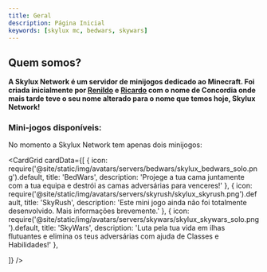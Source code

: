 ```yaml
---
title: Geral
description: Página Inicial
keywords: [skylux mc, bedwars, skywars]
---
```


 
## Quem somos?
**A Skylux Network é um servidor de minijogos dedicado ao Minecraft. Foi criada inicialmente por [Renildo](https://github.com/rrenildopereiraa) e [Ricardo](https://github.com/Domingoss12) com o nome de Concordia onde mais tarde teve o seu nome alterado para o nome que temos hoje, Skylux Network!**

### Mini-jogos disponíveis:
No momento a Skylux Network tem apenas dois minijogos:

<CardGrid
  cardData={[
    {
      icon: require('@site/static/img/avatars/servers/bedwars/skylux_bedwars_solo.png').default,
      title: 'BedWars',
      description: 'Projege a tua cama juntamente com a tua equipa e destrói as camas adversárias para venceres!'
    },
    {
      icon: require('@site/static/img/avatars/servers/skyrush/skylux_skyrush.png').default,
      title: 'SkyRush',
      description: 'Este mini jogo ainda não foi totalmente desenvolvido. Mais informações brevemente.'
    },
    {
      icon: require('@site/static/img/avatars/servers/skywars/skylux_skywars_solo.png').default,
      title: 'SkyWars',
      description: 'Luta pela tua vida em ilhas flutuantes e elimina os teus adversárias com ajuda de Classes e Habilidades!'
    },
    
  ]}
/>